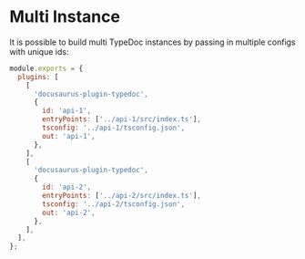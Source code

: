 
# Multi Instance

It is possible to build multi TypeDoc instances by passing in multiple configs with unique ids:

```js filename="docusaurus.config.js"
module.exports = {
  plugins: [
    [
      'docusaurus-plugin-typedoc',
      {
        id: 'api-1',
        entryPoints: ['../api-1/src/index.ts'],
        tsconfig: '../api-1/tsconfig.json',
        out: 'api-1',
      },
    ],
    [
      'docusaurus-plugin-typedoc',
      {
        id: 'api-2',
        entryPoints: ['../api-2/src/index.ts'],
        tsconfig: '../api-2/tsconfig.json',
        out: 'api-2',
      },
    ],
  ],
};
```
